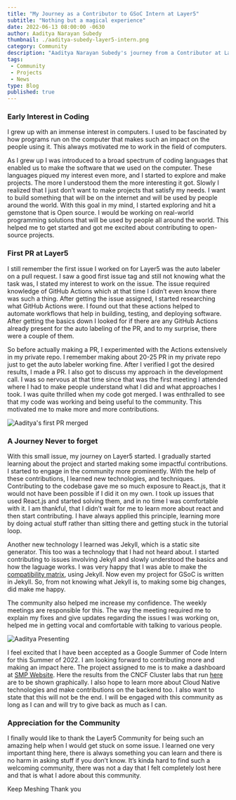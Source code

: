 ```yaml
---
title: "My Journey as a Contributor to GSoC Intern at Layer5"
subtitle: "Nothing but a magical experience"
date: 2022-06-13 08:00:00 -0630
author: Aaditya Narayan Subedy
thumbnail: ./aaditya-subedy-layer5-intern.png
category: Community
description: "Aaditya Narayan Subedy's journey from a Contributor at Layer5 to getting an GSoC internship at Layer5"
tags:
 - Community
 - Projects
 - News
type: Blog
published: true
---
```



<BlogWrapper>

### Early Interest in Coding 
I grew up with an immense interest in computers. I used to be fascinated by how programs run on the computer that makes such an impact on the people using it. This always motivated me to work in the field of computers. 

As I grew up I was introduced to a broad spectrum of coding languages that enabled us to make the software that we used on the computer. These languages piqued my interest even more, and I started to explore and make projects. The more I understood them the more interesting it got. Slowly I realized that I just don’t want to make projects that satisfy my needs. I want to build something that will be on the internet and will be used by people around the world. With this goal in my mind, I started exploring and hit a gemstone that is Open source. I would be working on real-world programming solutions that will be used by people all around the world. This helped me to get started and got me excited about contributing to open-source projects. 

### First PR at Layer5 
I still remember the first issue I worked on for Layer5 was the auto labeler on a pull request. I saw a good first issue tag and still not knowing what the task was, I stated my interest to work on the issue. The issue required knowledge of GitHub Actions which at that time I didn’t even know there was such a thing. After getting the issue assigned, I started researching what GitHub Actions were. I found out that these actions helped to automate workflows that help in building, testing, and deploying software. After getting the basics down I looked for if there are any GitHub Actions already present for the auto labeling of the PR, and to my surprise, there were a couple of them. 

So before actually making a PR, I experimented with the Actions extensively in my private repo. I remember making about 20-25 PR in my private repo just to get the auto labeler working fine. After I verified I got the desired results, I made a PR. I also got to discuss my approach in the development call. I was so nervous at that time since that was the first meeting I attended where I had to make people understand what I did and what approaches I took. I was quite thrilled when my code got merged. I was enthralled to see that my code was working and being useful to the community. This motivated me to make more and more contributions. 

<img src={aadityaFirstPr} alt="Aaditya's first PR merged" />

### A Journey Never to forget 

With this small issue, my journey on Layer5 started. I gradually started learning about the project and started making some impactful contributions. I started to engage in the community more prominently. With the help of these contributions, I learned new technologies, and techniques. Contributing to the codebase gave me so much exposure to React.js, that it would not have been possible if I did it on my own. I took up issues that used React.js and started solving them, and in no time I was comfortable with it. I am thankful, that I didn’t wait for me to learn more about react and then start contributing. I have always applied this principle, learning more by doing actual stuff rather than sitting there and getting stuck in the tutorial loop. 

Another new technology I learned was Jekyll, which is a static site generator. This too was a technology that I had not heard about. I started contributing to issues involving Jekyll and slowly understood the basics and how the laguage works. I was very happy that I was able to make the [compatibility matrix](https://docs.meshery.io/project/compatibility-matrix), using Jekyll. Now even my project for GSoC is written in Jekyll. So, from not knowing what Jekyll is, to making some big changes, did make me happy. 

The community also helped me increase my confidence. The weekly meetings are responsible for this. The way the meeting required me to explain my fixes and give updates regarding the issues I was working on, helped me in getting vocal and comfortable with talking to various people. 

<img src={aadityaPresenting} alt="Aaditya Presenting" /> 

I feel excited that I have been accepted as a Google Summer of Code Intern for this Summer of 2022. I am looking forward to contributing more and making an impact here. The project assigned to me is to make a dashboard at <a href="smp-spec.io/dashboard">SMP Website</a>. Here the results from the CNCF Cluster labs that run [here](https://github.com/layer5io/meshery-smp-action/actions) are to be shown graphically.  I also hope to learn more about Cloud Native technologies and make contributions on the backend too. I also want to state that this will not be the end. I will be engaged with this community as long as I can and will try to give back as much as I can. 

### Appreciation for the Community 

I finally would like to thank the Layer5 Community for being such an amazing help when I would get stuck on some issue. I learned one very important thing here, there is always something you can learn and there is no harm in asking stuff if you don’t know. It’s kinda hard to find such a welcoming community, there was not a day that I felt completely lost here and that is what I adore about this community. 

Keep Meshing Thank you 

</BlogWrapper>
